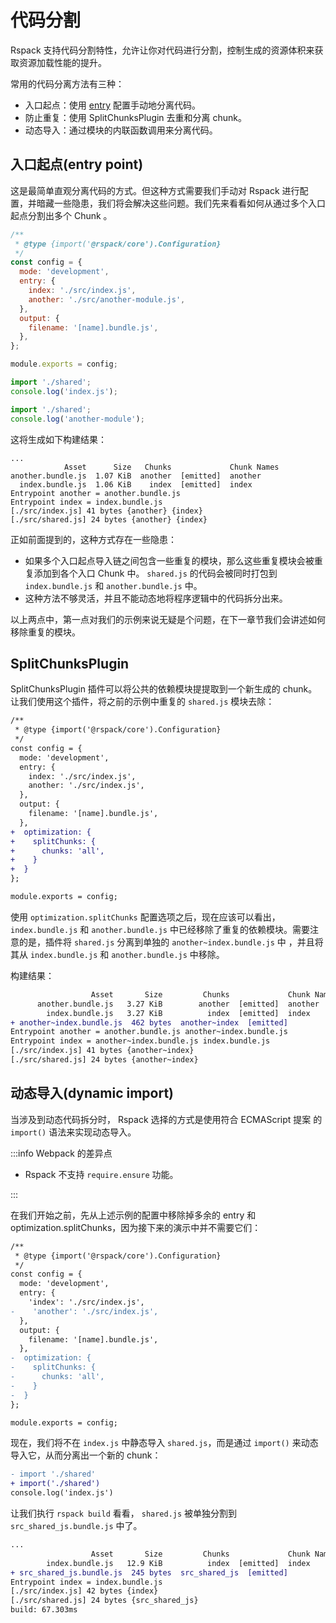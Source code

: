 # 代码分割

Rspack 支持代码分割特性，允许让你对代码进行分割，控制生成的资源体积来获取资源加载性能的提升。

常用的代码分离方法有三种：

- 入口起点：使用 [entry](/config/entry) 配置手动地分离代码。
- 防止重复：使用 SplitChunksPlugin 去重和分离 chunk。
- 动态导入：通过模块的内联函数调用来分离代码。

## 入口起点(entry point)

这是最简单直观分离代码的方式。但这种方式需要我们手动对 Rspack 进行配置，并暗藏一些隐患，我们将会解决这些问题。我们先来看看如何从通过多个入口起点分割出多个 Chunk 。

```js title=rspack.config.js
/**
 * @type {import('@rspack/core').Configuration}
 */
const config = {
  mode: 'development',
  entry: {
    index: './src/index.js',
    another: './src/another-module.js',
  },
  output: {
    filename: '[name].bundle.js',
  },
};

module.exports = config;
```

```js title=index.js
import './shared';
console.log('index.js');
```

```js title=another-module.js
import './shared';
console.log('another-module');
```

这将生成如下构建结果：

```
...
            Asset      Size   Chunks             Chunk Names
another.bundle.js  1.07 KiB  another  [emitted]  another
  index.bundle.js  1.06 KiB    index  [emitted]  index
Entrypoint another = another.bundle.js
Entrypoint index = index.bundle.js
[./src/index.js] 41 bytes {another} {index}
[./src/shared.js] 24 bytes {another} {index}
```

正如前面提到的，这种方式存在一些隐患：

- 如果多个入口起点导入链之间包含一些重复的模块，那么这些重复模块会被重复添加到各个入口 Chunk 中。 `shared.js` 的代码会被同时打包到 `index.bundle.js` 和 `another.bundle.js` 中。
- 这种方法不够灵活，并且不能动态地将程序逻辑中的代码拆分出来。

以上两点中，第一点对我们的示例来说无疑是个问题，在下一章节我们会讲述如何移除重复的模块。

## SplitChunksPlugin

SplitChunksPlugin 插件可以将公共的依赖模块提提取到一个新生成的 chunk。让我们使用这个插件，将之前的示例中重复的 `shared.js` 模块去除：

```diff title=rspack.config.js
/**
 * @type {import('@rspack/core').Configuration}
 */
const config = {
  mode: 'development',
  entry: {
    index: './src/index.js',
    another: './src/index.js',
  },
  output: {
    filename: '[name].bundle.js',
  },
+  optimization: {
+    splitChunks: {
+      chunks: 'all',
+    }
+  }
};

module.exports = config;
```

使用 `optimization.splitChunks` 配置选项之后，现在应该可以看出， `index.bundle.js` 和 `another.bundle.js` 中已经移除了重复的依赖模块。需要注意的是，插件将 `shared.js` 分离到单独的 `another~index.bundle.js` 中 ，并且将其从 `index.bundle.js` 和 `another.bundle.js` 中移除。

构建结果：

```diff
                  Asset       Size         Chunks             Chunk Names
      another.bundle.js   3.27 KiB        another  [emitted]  another
        index.bundle.js   3.27 KiB          index  [emitted]  index
+ another~index.bundle.js  462 bytes  another~index  [emitted]
Entrypoint another = another.bundle.js another~index.bundle.js
Entrypoint index = another~index.bundle.js index.bundle.js
[./src/index.js] 41 bytes {another~index}
[./src/shared.js] 24 bytes {another~index}
```

## 动态导入(dynamic import)

当涉及到动态代码拆分时， Rspack 选择的方式是使用符合 ECMAScript 提案 的 `import()` 语法来实现动态导入。

:::info Webpack 的差异点

- Rspack 不支持 `require.ensure` 功能。

:::

在我们开始之前，先从上述示例的配置中移除掉多余的 entry 和 optimization.splitChunks，因为接下来的演示中并不需要它们：

```diff title=rspack.config.js
/**
 * @type {import('@rspack/core').Configuration}
 */
const config = {
  mode: 'development',
  entry: {
    'index': './src/index.js',
-    'another': './src/index.js',
  },
  output: {
    filename: '[name].bundle.js',
  },
-  optimization: {
-    splitChunks: {
-      chunks: 'all',
-    }
-  }
};

module.exports = config;
```

现在，我们将不在 `index.js` 中静态导入 `shared.js`，而是通过 `import()` 来动态导入它，从而分离出一个新的 chunk：

```diff title=index.js
- import './shared'
+ import('./shared')
console.log('index.js')
```

让我们执行 `rspack build` 看看， `shared.js` 被单独分割到 `src_shared_js.bundle.js` 中了。

```diff
...
                  Asset       Size         Chunks             Chunk Names
        index.bundle.js   12.9 KiB          index  [emitted]  index
+ src_shared_js.bundle.js  245 bytes  src_shared_js  [emitted]
Entrypoint index = index.bundle.js
[./src/index.js] 42 bytes {index}
[./src/shared.js] 24 bytes {src_shared_js}
build: 67.303ms
```
